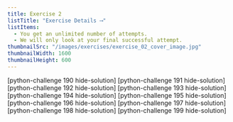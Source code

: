 ```yaml
---
title: Exercise 2
listTitle: "Exercise Details ⟶"
listItems:
  - You get an unlimited number of attempts.
  - We will only look at your final successful attempt.
thumbnailSrc: "/images/exercises/exercise_02_cover_image.jpg"
thumbnailWidth: 1600
thumbnailHeight: 600
---
```


[python-challenge 190 hide-solution]
[python-challenge 191 hide-solution]
[python-challenge 192 hide-solution]
[python-challenge 193 hide-solution]
[python-challenge 194 hide-solution]
[python-challenge 195 hide-solution]
[python-challenge 196 hide-solution]
[python-challenge 197 hide-solution]
[python-challenge 198 hide-solution]
[python-challenge 199 hide-solution]
